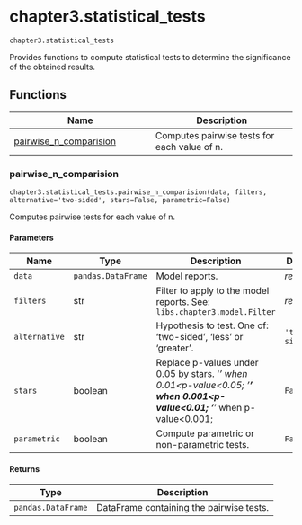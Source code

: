 # chapter3.statistical_tests { #libs.chapter3.statistical_tests }

`chapter3.statistical_tests`

Provides functions to compute statistical tests to determine the significance of the obtained results.

## Functions

| Name | Description |
| --- | --- |
| [pairwise_n_comparision](#libs.chapter3.statistical_tests.pairwise_n_comparision) | Computes pairwise tests for each value of n. |

### pairwise_n_comparision { #libs.chapter3.statistical_tests.pairwise_n_comparision }

`chapter3.statistical_tests.pairwise_n_comparision(data, filters, alternative='two-sided', stars=False, parametric=False)`

Computes pairwise tests for each value of n.

#### Parameters

| Name          | Type               | Description                                                                                                               | Default       |
|---------------|--------------------|---------------------------------------------------------------------------------------------------------------------------|---------------|
| `data`        | `pandas.DataFrame` | Model reports.                                                                                                            | _required_    |
| `filters`     | str                | Filter to apply to the model reports. See: `libs.chapter3.model.Filter`                                                   | _required_    |
| `alternative` | str                | Hypothesis to test. One of: 'two-sided', 'less' or 'greater'.                                                             | `'two-sided'` |
| `stars`       | boolean            | Replace p-values under 0.05 by stars. '*' when 0.01<p-value<0.05; '**' when 0.001<p-value<0.01; '***' when p-value<0.001; | `False`       |
| `parametric`  | boolean            | Compute parametric or non-parametric tests.                                                                               | `False`       |

#### Returns

| Type               | Description                              |
|--------------------|------------------------------------------|
| `pandas.DataFrame` | DataFrame containing the pairwise tests. |